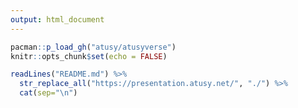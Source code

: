 ```yaml
---
output: html_document
---
```


```r
pacman::p_load_gh("atusy/atusyverse")
knitr::opts_chunk$set(echo = FALSE)
```


```r
readLines("README.md") %>%
  str_replace_all("https://presentation.atusy.net/", "./") %>%
  cat(sep="\n")
```


